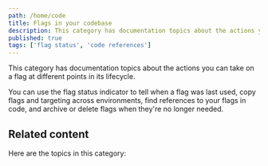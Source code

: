 ```yaml
---
path: /home/code
title: Flags in your codebase
description: This category has documentation topics about the actions you can take on a flag at different points in its lifecycle.
published: true
tags: ['flag status', 'code references']
---
```


This category has documentation topics about the actions you can take on a flag at different points in its lifecycle.

You can use the flag status indicator to tell when a flag was last used, copy flags and targeting across environments, find references to your flags in code, and archive or delete flags when they're no longer needed.

## Related content

Here are the topics in this category:

<ChildPageList path="/home/code" unsorted="true" />
